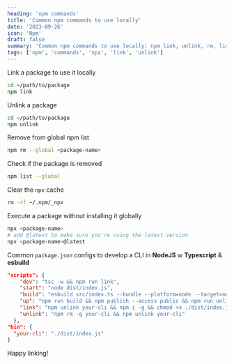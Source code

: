 ```yaml
---
heading: 'npm commands'
title: 'Common npm commands to use locally'
date: '2023-09-26'
icon: 'Npm'
draft: false
summary: 'Common npm commands to use locally: npm link, unlink, rm, list, npx, etc.'
tags: ['npm', 'commands', 'npx', 'link', 'unlink']
---
```


Link a package to use it locally

```bash
cd ~/path/to/package
npm link
```

Unlink a package

```bash
cd ~/path/to/package
npm unlink
```

Remove from global npm list

```bash
npm rm --global <package-name>
```

Check if the package is removed

```bash
npm list --global
```

Clear the `npx` cache

```bash
rm -rf ~/.npm/_npx
```

Execute a package without installing it globally

```bash
npx <package-name>
# add @latest to make sure you're using the latest version
npx <package-name>@latest
```

Common `package.json` configs to develop a CLI in **NodeJS** w **Typescript** & **esbuild**

```json
"scripts": {
    "dev": "tsc -w && npm run link",
    "start": "node dist/index.js",
    "build": "esbuild src/index.ts --bundle --platform=node --target=node18 --outfile=dist/index.js",
    "up": "npm run build && npm publish --access public && npm run unlink",
    "link": "npm unlink your-cli && npm i -g && chmod +x ./dist/index.js && npm link your-cli",
    "unlink": "npm rm -g your-cli && npm unlink your-cli"
  },
"bin": {
  "your-cli": "./dist/index.js"
}
```

Happy linking! <Twemoji emoji="clinking-beer-mugs" />
